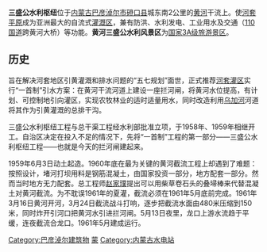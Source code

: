 {{coord|40|18|40|N|107|01|46|E|display=title}}

'''三盛公水利枢纽'''位于[[内蒙古|内蒙古]][[巴彦淖尔市|巴彦淖尔市]][[磴口县|磴口县]]城东南2公里的[[黄河|黄河]]干流上。使[[河套平原|河套平原]]成为亚洲最大的自流式[[河套灌区|灌溉区]]，兼有防洪、水利发电、工业用水及交通（[[110国道|110国道]]跨黄河大桥）等功能。'''黄河三盛公水利风景区'''为[[国家3A级旅游景区|国家3A级旅游景区]]。

==历史==
旨在解决河套地区引黄灌溉和排水问题的“五七规划”面世，正式推荐[[河套灌区|河套灌区]]实行“一首制”引水方案：在黄河干流河道上建设一座拦河闸，将黄河水位提高，有计划、可控制地引向灌区，实现农牧林业的适时适量用水，同时改造利用[[乌加河|乌加河]]河道将其作为引黄灌溉的总排干沟。

三盛公水利枢纽工程与总干渠工程经水利部批准立项，于1958年、1959年相继开工。自治区决定在投入不足的情况下，先将“一首制”工程的第一部分——三盛公水利枢纽工程——也就是今天的拦河闸建起来。

1959年6月3日动土起造。1960年底在最为关键的黄河截流工程上却遇到了难题：按照设计，堵河打坝用料是钢筋混凝土，由国家投资一部分，地方配套一部分。然而当时地方无力配套。总工程师[[赵家璞|赵家璞]]提出可以用柴草卷石头的叠埽棒来代替混凝土对黄河截流。为不耽误1961年的夏灌，截流必须在1961年5月底前完成。1961年3月16日黄河开河，3月24日截流战斗打响，逐步把截流水面由480米压缩到150米，同时炸开引河口把黄河水引进拦河闸。5月13日夜里，龙口上游水流趋于平缓，连夜截流合龙口。1961年5月建成运行。

{{黄河水电站}}
[[Category:巴彦淖尔建筑物|Category:巴彦淖尔建筑物]]
[[Category:黄河流域水利工程|蒙]]
[[Category:内蒙古水电站|Category:内蒙古水电站]]